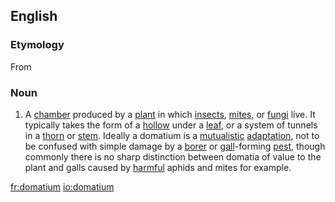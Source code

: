 ==English==

===Etymology===
From {{etyl|grc|en}}

===Noun===
{{en-noun|domatia}}

# {{label|en|entomology|botany}} A [[chamber]] produced by a [[plant]] in which [[insect]]s, [[mite]]s, or [[fungus|fungi]] live. It typically takes the form of a [[hollow]] under a [[leaf]], or a system of tunnels in a [[thorn]] or [[stem]]. Ideally a domatium is a [[mutualistic]] [[adaptation]], not to be confused with simple damage by a [[borer]] or [[gall]]-forming [[pest]], though commonly there is no sharp distinction between domatia of value to the plant and galls caused by [[harmful]] aphids and mites for example.

[[fr:domatium]]
[[io:domatium]]